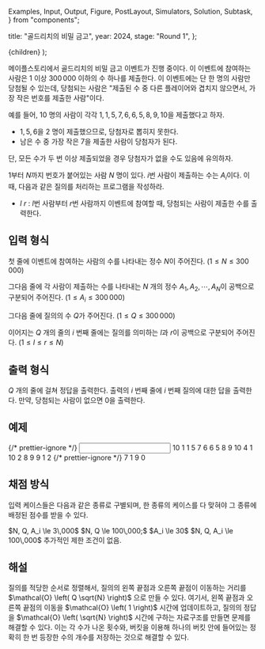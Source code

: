   Examples,
  Input,
  Output,
  Figure,
  PostLayout,
  Simulators,
  Solution,
  Subtask,
} from "components";

  title: "골드리치의 비밀 금고",
  year: 2024,
  stage: "Round 1",
};

  <PostLayout meta={meta}>{children}</PostLayout>
);

<div style={{ display: "flex" }}>
  <Figure
    src="/2024/7-1.a265e1cc57392440.png"
    width={450}
  />
</div>

메이플스토리에서 골드리치의 비밀 금고 이벤트가 진행 중이다.
이 이벤트에 참여하는 사람은 $1$ 이상 $300\,000$ 이하의 수 하나를 제출한다.
이 이벤트에는 단 한 명의 사람만 당첨될 수 있는데, 당첨되는 사람은
"제출된 수 중 다른 플레이어와 겹치지 않으면서, 가장 작은 번호를 제출한 사람"이다.

예를 들어, $10$ 명의 사람이 각각 $1, 1, 5, 7, 6, 6, 5, 8, 9, 10$을 제출했다고 하자.

- $1, 5, 6$을 $2$ 명이 제출했으므로, 당첨자로 뽑히지 못한다.
- 남은 수 중 가장 작은 $7$을 제출한 사람이 당첨자가 된다.

단, 모든 수가 두 번 이상 제출되었을 경우 당첨자가 없을 수도 있음에 유의하자.

$1$부터 $N$까지 번호가 붙어있는 사람 $N$ 명이 있다.
$i$번 사람이 제출하는 수는 $A_i$이다.
이때, 다음과 같은 질의를 처리하는 프로그램을 작성하라.

- $l$ $r$ : $l$번 사람부터 $r$번 사람까지 이벤트에 참여할 때, 당첨되는 사람이 제출한 수를 출력한다.

## 입력 형식

첫 줄에 이벤트에 참여하는 사람의 수를 나타내는 정수 $N$이 주어진다.
($1 \le N \le 300\,000$)

그다음 줄에 각 사람이 제출하는 수를 나타내는 $N$ 개의 정수 $A_1, A_2, \cdots, A_N$이 공백으로 구분되어 주어진다. ($1 \le A_i \le 300\,000$)

그다음 줄에 질의의 수 $Q$가 주어진다. ($1 \le Q \le 300\,000$)

이어지는 $Q$ 개의 줄의 $i$ 번째 줄에는 질의를 의미하는 $l$과 $r$이
공백으로 구분되어 주어진다.
($1 \le l \le r \le N$)

## 출력 형식

$Q$ 개의 줄에 걸쳐 정답을 출력한다.
출력의 $i$ 번째 줄에 $i$ 번째 질의에 대한 답을 출력한다.
만약, 당첨되는 사람이 없으면 $0$을 출력한다.

## 예제

<Examples>
  {/* prettier-ignore */}
  <Input>
10
1 1 5 7 6 6 5 8 9 10
4
1 10
2 8
9 9
1 2
  </Input>
  {/* prettier-ignore */}
  <Output>
7
1
9
0
  </Output>
</Examples>

## 채점 방식

입력 케이스들은 다음과 같은 종류로 구별되며, 한 종류의 케이스를 다 맞혀야 그 종류에 배정된 점수를 받을 수 있다.

<Subtask index={1} score={18}>
  $N, Q, A_i \le 3\,000$
</Subtask>
<Subtask index={2} score={23}>
  $N, Q \le 100\,000;$ $A_i \le 30$
</Subtask>
<Subtask index={3} score={45}>
  $N, Q, A_i \le 100\,000$
</Subtask>
<Subtask index={4} score={14}>
  추가적인 제한 조건이 없음.
</Subtask>

## 해설

<Solution>
질의를 적당한 순서로 정렬해서, 질의의 왼쪽 끝점과 오른쪽 끝점이 이동하는 거리를 $\mathcal{O} \left( Q \sqrt{N} \right)$ 으로 만들 수 있다.
여기서, 왼쪽 끝점과 오른쪽 끝점의 이동을 $\mathcal{O} \left( 1 \right)$ 시간에 업데이트하고,
질의의 정답을 $\mathcal{O} \left( \sqrt{N} \right)$ 시간에 구하는 자료구조를 만들면 문제를 해결할 수 있다.
이는 각 수가 나온 횟수와, 버킷을 이용해 하나의 버킷 안에 들어있는 정확히 한 번 등장한 수의 개수를 저장하는 것으로 해결할 수 있다.
</Solution>
